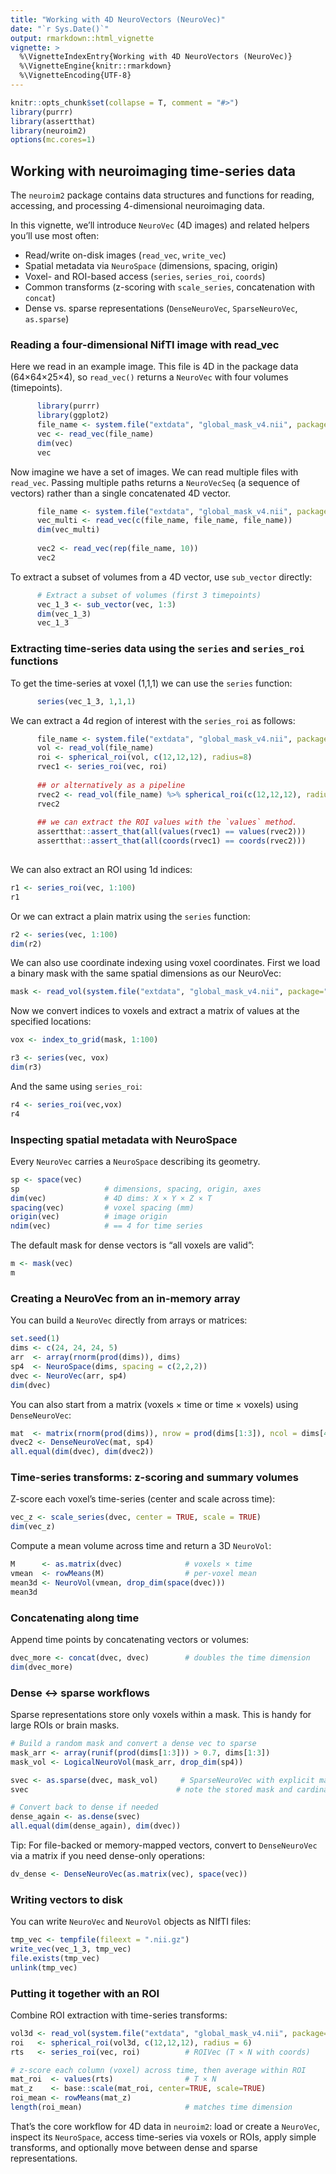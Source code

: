 ```yaml
---
title: "Working with 4D NeuroVectors (NeuroVec)"
date: "`r Sys.Date()`"
output: rmarkdown::html_vignette
vignette: >
  %\VignetteIndexEntry{Working with 4D NeuroVectors (NeuroVec)}
  %\VignetteEngine{knitr::rmarkdown}
  %\VignetteEncoding{UTF-8}
---
```


```r
knitr::opts_chunk$set(collapse = T, comment = "#>")
library(purrr)
library(assertthat)
library(neuroim2)
options(mc.cores=1)
```

## Working with neuroimaging time-series data

The `neuroim2` package contains data structures and functions for reading, accessing, and processing 4-dimensional neuroimaging data. 

In this vignette, we’ll introduce `NeuroVec` (4D images) and related helpers you’ll use most often:

- Read/write on-disk images (`read_vec`, `write_vec`)
- Spatial metadata via `NeuroSpace` (dimensions, spacing, origin)
- Voxel- and ROI-based access (`series`, `series_roi`, `coords`)
- Common transforms (z-scoring with `scale_series`, concatenation with `concat`)
- Dense vs. sparse representations (`DenseNeuroVec`, `SparseNeuroVec`, `as.sparse`)

### Reading a four-dimensional NifTI image with read_vec

Here we read in an example image. This file is 4D in the
package data (64×64×25×4), so `read_vec()` returns a `NeuroVec` with four
volumes (timepoints).

```r
      library(purrr)
      library(ggplot2)
      file_name <- system.file("extdata", "global_mask_v4.nii", package="neuroim2")
      vec <- read_vec(file_name)
      dim(vec)
      vec
```

Now imagine we have a set of images. We can read multiple files with `read_vec`.
Passing multiple paths returns a `NeuroVecSeq` (a sequence of vectors) rather than a
single concatenated 4D vector.


```r
    
      file_name <- system.file("extdata", "global_mask_v4.nii", package="neuroim2")
      vec_multi <- read_vec(c(file_name, file_name, file_name))
      dim(vec_multi)
      
      vec2 <- read_vec(rep(file_name, 10))
      vec2
```

To extract a subset of volumes from a 4D vector, use `sub_vector` directly:

```r
      # Extract a subset of volumes (first 3 timepoints)
      vec_1_3 <- sub_vector(vec, 1:3)
      dim(vec_1_3)
      vec_1_3
```

### Extracting time-series data using the `series` and `series_roi` functions

To get the time-series at voxel (1,1,1) we can use the `series` function:

```r
      
      series(vec_1_3, 1,1,1)
```

We can extract a 4d region of interest with the `series_roi` as follows:


```r
      file_name <- system.file("extdata", "global_mask_v4.nii", package="neuroim2")
      vol <- read_vol(file_name)
      roi <- spherical_roi(vol, c(12,12,12), radius=8)
      rvec1 <- series_roi(vec, roi)
      
      ## or alternatively as a pipeline
      rvec2 <- read_vol(file_name) %>% spherical_roi(c(12,12,12), radius=8) %>% series_roi(vec,.)
      rvec2
      
      ## we can extract the ROI values with the `values` method.
      assertthat::assert_that(all(values(rvec1) == values(rvec2)))
      assertthat::assert_that(all(coords(rvec1) == coords(rvec2)))
      
```

We can also extract an ROI using 1d indices:

```r

r1 <- series_roi(vec, 1:100)
r1
```

Or we can extract a plain matrix using the `series` function:

```r
r2 <- series(vec, 1:100)
dim(r2)
```

We can also use coordinate indexing using voxel coordinates. First we load a binary mask with the same spatial dimensions as our NeuroVec:

```r
mask <- read_vol(system.file("extdata", "global_mask_v4.nii", package="neuroim2"))
```

Now we convert indices to voxels and extract a matrix of values at the specified locations:

```r
vox <- index_to_grid(mask, 1:100)

r3 <- series(vec, vox)
dim(r3)
```

And the same using `series_roi`:

```r
r4 <- series_roi(vec,vox)
r4
```


### Inspecting spatial metadata with NeuroSpace

Every `NeuroVec` carries a `NeuroSpace` describing its geometry.

```r
sp <- space(vec)
sp                   # dimensions, spacing, origin, axes
dim(vec)             # 4D dims: X × Y × Z × T
spacing(vec)         # voxel spacing (mm)
origin(vec)          # image origin
ndim(vec)            # == 4 for time series
```

The default mask for dense vectors is “all voxels are valid”:

```r
m <- mask(vec)
m
```

### Creating a NeuroVec from an in-memory array

You can build a `NeuroVec` directly from arrays or matrices:

```r
set.seed(1)
dims <- c(24, 24, 24, 5)
arr  <- array(rnorm(prod(dims)), dims)
sp4  <- NeuroSpace(dims, spacing = c(2,2,2))
dvec <- NeuroVec(arr, sp4)
dim(dvec)
```

You can also start from a matrix (voxels × time or time × voxels) using `DenseNeuroVec`:

```r
mat  <- matrix(rnorm(prod(dims)), nrow = prod(dims[1:3]), ncol = dims[4])
dvec2 <- DenseNeuroVec(mat, sp4)
all.equal(dim(dvec), dim(dvec2))
```

### Time-series transforms: z-scoring and summary volumes

Z-score each voxel’s time-series (center and scale across time):

```r
vec_z <- scale_series(dvec, center = TRUE, scale = TRUE)
dim(vec_z)
```

Compute a mean volume across time and return a 3D `NeuroVol`:

```r
M      <- as.matrix(dvec)              # voxels × time
vmean  <- rowMeans(M)                  # per-voxel mean
mean3d <- NeuroVol(vmean, drop_dim(space(dvec)))
mean3d
```

### Concatenating along time

Append time points by concatenating vectors or volumes:

```r
dvec_more <- concat(dvec, dvec)        # doubles the time dimension
dim(dvec_more)
```

### Dense ↔ sparse workflows

Sparse representations store only voxels within a mask. This is handy for large ROIs or brain masks.

```r
# Build a random mask and convert a dense vec to sparse
mask_arr <- array(runif(prod(dims[1:3])) > 0.7, dims[1:3])
mask_vol <- LogicalNeuroVol(mask_arr, drop_dim(sp4))

svec <- as.sparse(dvec, mask_vol)     # SparseNeuroVec with explicit mask
svec                                 # note the stored mask and cardinality

# Convert back to dense if needed
dense_again <- as.dense(svec)
all.equal(dim(dense_again), dim(dvec))
```

Tip: For file-backed or memory-mapped vectors, convert to `DenseNeuroVec` via a matrix if you need dense-only operations:

```r
dv_dense <- DenseNeuroVec(as.matrix(vec), space(vec))
```

### Writing vectors to disk

You can write `NeuroVec` and `NeuroVol` objects as NIfTI files:

```r
tmp_vec <- tempfile(fileext = ".nii.gz")
write_vec(vec_1_3, tmp_vec)
file.exists(tmp_vec)
unlink(tmp_vec)
```

### Putting it together with an ROI

Combine ROI extraction with time-series transforms:

```r
vol3d <- read_vol(system.file("extdata", "global_mask_v4.nii", package="neuroim2"))
roi   <- spherical_roi(vol3d, c(12,12,12), radius = 6)
rts   <- series_roi(vec, roi)          # ROIVec (T × N with coords)

# z-score each column (voxel) across time, then average within ROI
mat_roi  <- values(rts)                # T × N
mat_z    <- base::scale(mat_roi, center=TRUE, scale=TRUE)
roi_mean <- rowMeans(mat_z)
length(roi_mean)                       # matches time dimension
```

That’s the core workflow for 4D data in `neuroim2`: load or create a `NeuroVec`, inspect its `NeuroSpace`, access time-series via voxels or ROIs, apply simple transforms, and optionally move between dense and sparse representations.
